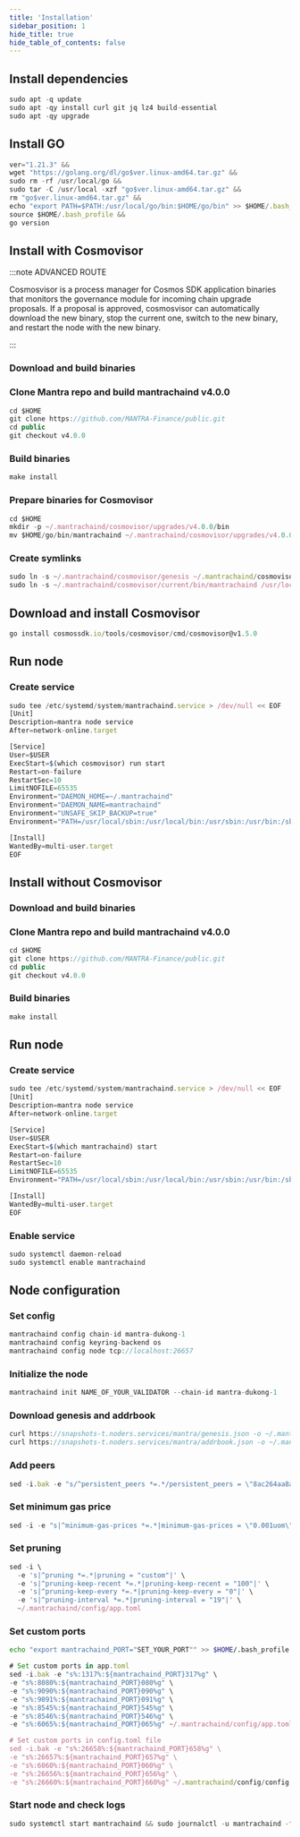 ```yaml
---
title: 'Installation'
sidebar_position: 1
hide_title: true
hide_table_of_contents: false
---
```



<PageTitle
  iconUrl="img/mantra-icon.svg"
  title="Installation"
  chainId="mantra-dukong-1"
  version="v4.0.0"
/>

## Install dependencies

```js
sudo apt -q update
sudo apt -qy install curl git jq lz4 build-essential
sudo apt -qy upgrade
```

## Install GO

```js
ver="1.21.3" &&
wget "https://golang.org/dl/go$ver.linux-amd64.tar.gz" &&
sudo rm -rf /usr/local/go &&
sudo tar -C /usr/local -xzf "go$ver.linux-amd64.tar.gz" &&
rm "go$ver.linux-amd64.tar.gz" &&
echo "export PATH=$PATH:/usr/local/go/bin:$HOME/go/bin" >> $HOME/.bash_profile &&
source $HOME/.bash_profile &&
go version
```

## Install with Cosmovisor

:::note ADVANCED ROUTE

Cosmosvisor is a process manager for Cosmos SDK application binaries that monitors the governance module for incoming chain upgrade proposals. If a proposal is approved, cosmosvisor can automatically download the new binary, stop the current one, switch to the new binary, and restart the node with the new binary.

:::

### Download and build binaries

### Clone Mantra repo and build mantrachaind v4.0.0

```js
cd $HOME
git clone https://github.com/MANTRA-Finance/public.git
cd public
git checkout v4.0.0
```

### Build binaries

```js
make install
```

### Prepare binaries for Cosmovisor

```js
cd $HOME
mkdir -p ~/.mantrachaind/cosmovisor/upgrades/v4.0.0/bin
mv $HOME/go/bin/mantrachaind ~/.mantrachaind/cosmovisor/upgrades/v4.0.0/bin/
```

### Create symlinks

```js
sudo ln -s ~/.mantrachaind/cosmovisor/genesis ~/.mantrachaind/cosmovisor/current -f
sudo ln -s ~/.mantrachaind/cosmovisor/current/bin/mantrachaind /usr/local/bin/mantrachaind -f
```

## Download and install Cosmovisor

```js
go install cosmossdk.io/tools/cosmovisor/cmd/cosmovisor@v1.5.0
```

## Run node

### Create service

```js
sudo tee /etc/systemd/system/mantrachaind.service > /dev/null << EOF
[Unit]
Description=mantra node service
After=network-online.target

[Service]
User=$USER
ExecStart=$(which cosmovisor) run start
Restart=on-failure
RestartSec=10
LimitNOFILE=65535
Environment="DAEMON_HOME=~/.mantrachaind"
Environment="DAEMON_NAME=mantrachaind"
Environment="UNSAFE_SKIP_BACKUP=true"
Environment="PATH=/usr/local/sbin:/usr/local/bin:/usr/sbin:/usr/bin:/sbin:/bin:/usr/games:/usr/local/games:/snap/bin:~/.mantrachaind/cosmovisor/current/bin"

[Install]
WantedBy=multi-user.target
EOF
```

## Install without Cosmovisor

### Download and build binaries

### Clone Mantra repo and build mantrachaind v4.0.0

```js
cd $HOME
git clone https://github.com/MANTRA-Finance/public.git
cd public
git checkout v4.0.0
```

### Build binaries

```js
make install
```

## Run node

### Create service

```js
sudo tee /etc/systemd/system/mantrachaind.service > /dev/null << EOF
[Unit]
Description=mantra node service
After=network-online.target

[Service]
User=$USER
ExecStart=$(which mantrachaind) start
Restart=on-failure
RestartSec=10
LimitNOFILE=65535
Environment="PATH=/usr/local/sbin:/usr/local/bin:/usr/sbin:/usr/bin:/sbin:/bin:/usr/games:/usr/local/games:/snap/bin"

[Install]
WantedBy=multi-user.target
EOF
```

### Enable service

```js
sudo systemctl daemon-reload
sudo systemctl enable mantrachaind
```

## Node configuration

### Set config

```js
mantrachaind config chain-id mantra-dukong-1
mantrachaind config keyring-backend os
mantrachaind config node tcp://localhost:26657
```

### Initialize the node

```js
mantrachaind init NAME_OF_YOUR_VALIDATOR --chain-id mantra-dukong-1
```

### Download genesis and addrbook

```js
curl https://snapshots-t.noders.services/mantra/genesis.json -o ~/.mantrachaind/config/genesis.json
curl https://snapshots-t.noders.services/mantra/addrbook.json -o ~/.mantrachaind/config/addrbook.json
```

### Add peers

```js
sed -i.bak -e "s/^persistent_peers *=.*/persistent_peers = \"8ac264aa8af65b4363f98fcab3fbc58c81b2ca90@mantra-t-rpc.noders.services:25156\"/" ~/.mantrachaind/config/config.toml
```

### Set minimum gas price

```js
sed -i -e "s|^minimum-gas-prices *=.*|minimum-gas-prices = \"0.001uom\"|" ~/.mantrachaind/config/app.toml
```

### Set pruning

```js
sed -i \
  -e 's|^pruning *=.*|pruning = "custom"|' \
  -e 's|^pruning-keep-recent *=.*|pruning-keep-recent = "100"|' \
  -e 's|^pruning-keep-every *=.*|pruning-keep-every = "0"|' \
  -e 's|^pruning-interval *=.*|pruning-interval = "19"|' \
  ~/.mantrachaind/config/app.toml
```

### Set custom ports

```bash
echo "export mantrachaind_PORT="SET_YOUR_PORT"" >> $HOME/.bash_profile
```

```js
# Set custom ports in app.toml
sed -i.bak -e "s%:1317%:${mantrachaind_PORT}317%g" \
-e "s%:8080%:${mantrachaind_PORT}080%g" \
-e "s%:9090%:${mantrachaind_PORT}090%g" \
-e "s%:9091%:${mantrachaind_PORT}091%g" \
-e "s%:8545%:${mantrachaind_PORT}545%g" \
-e "s%:8546%:${mantrachaind_PORT}546%g" \
-e "s%:6065%:${mantrachaind_PORT}065%g" ~/.mantrachaind/config/app.toml

# Set custom ports in config.toml file
sed -i.bak -e "s%:26658%:${mantrachaind_PORT}658%g" \
-e "s%:26657%:${mantrachaind_PORT}657%g" \
-e "s%:6060%:${mantrachaind_PORT}060%g" \
-e "s%:26656%:${mantrachaind_PORT}656%g" \
-e "s%:26660%:${mantrachaind_PORT}660%g" ~/.mantrachaind/config/config.toml
```

### Start node and check logs

```js
sudo systemctl start mantrachaind && sudo journalctl -u mantrachaind -f --no-hostname -o cat
```
